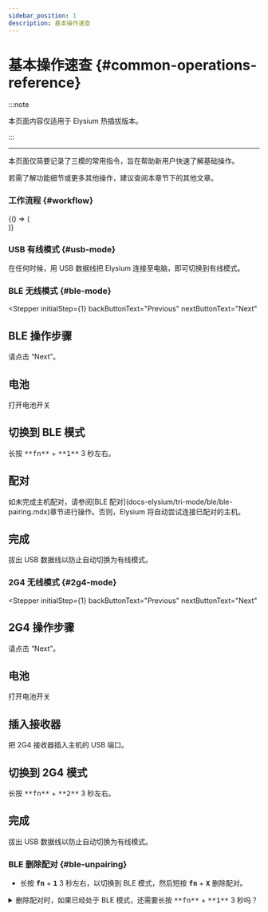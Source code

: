 ```yaml
---
sidebar_position: 1
description: 基本操作速查
---
```



# 基本操作速查 {#common-operations-reference}

:::note

本页面内容仅适用于 Elysium 热插拔版本。

:::

---

本页面仅简要记录了三模的常用指令，旨在帮助新用户快速了解基础操作。

若需了解功能细节或更多其他操作，建议查阅本章节下的其他文章。

### 工作流程 {#workflow}

<BrowserOnly>
  {() => (
    <div style={{ 
      height: '750px', // 必须明确高度
      border: '0px',
      borderRadius: '8px',
      margin: '2rem 0'
    }}>
      <Flow />
    </div>
  )}
</BrowserOnly>

### USB 有线模式 {#usb-mode}

在任何时候，用 USB 数据线把 Elysium 连接至电脑，即可切换到有线模式。

### BLE 无线模式 {#ble-mode}

<Stepper
  initialStep={1}
  backButtonText="Previous"
  nextButtonText="Next"
>
  <Step>
    <h2>BLE 操作步骤</h2>
    <p>请点击 “Next”。</p>
  </Step>
  <Step>
    <h2>电池</h2>
    <HoverLink
    href="/docs-elysium/battery/battery-switch"
    svgPath={require('!!url-loader!./img/switch_dir.svg').default}
    offsetX={15}
    offsetY={240}
  >
    打开电池开关
  </HoverLink>
  </Step>
  <Step>
    <h2>切换到 BLE 模式</h2>
    <p>长按 <kbd>**fn**</kbd> + <kbd>**1**</kbd> 3 秒左右。</p>
  </Step>
  <Step>
    <h2>配对</h2>
    <p>如未完成主机配对，请参阅[BLE 配对](docs-elysium/tri-mode/ble/ble-pairing.mdx)章节进行操作。否则，Elysium 将自动尝试连接已配对的主机。</p>
  </Step>
    <Step>
    <h2>完成</h2>
    <p>拔出 USB 数据线以防止自动切换为有线模式。</p>
  </Step>
</Stepper>

### 2G4 无线模式 {#2g4-mode}

<Stepper
  initialStep={1}
  backButtonText="Previous"
  nextButtonText="Next"
>
  <Step>
    <h2>2G4 操作步骤</h2>
    <p>请点击 “Next”。</p>
  </Step>
  <Step>
    <h2>电池</h2>
    <HoverLink
    href="/docs-elysium/battery/battery-switch"
    svgPath={require('!!url-loader!./img/switch_dir.svg').default}
    offsetX={15}
    offsetY={240}
  >
    打开电池开关
  </HoverLink>
  </Step>
  <Step>
    <h2>插入接收器</h2>
    把 2G4 接收器插入主机的 USB 端口。
  </Step>
  <Step>
    <h2>切换到 2G4 模式</h2>
    <p>长按 <kbd>**fn**</kbd> + <kbd>**2**</kbd> 3 秒左右。</p>
  </Step>
    <Step>
    <h2>完成</h2>
    <p>拔出 USB 数据线以防止自动切换为有线模式。</p>
  </Step>
</Stepper>

### BLE 删除配对 {#ble-unpairing}

* 长按 <kbd>**fn**</kbd> + <kbd>**1**</kbd> 3 秒左右，以切换到 BLE 模式，然后短按 <kbd>**fn**</kbd> + <kbd>**X**</kbd> 删除配对。

<details>
  <summary> <Icon icon="fa-solid fa-file-circle-question" /> 删除配对时，如果已经处于 BLE 模式，还需要长按 <kbd>**fn**</kbd> + <kbd>**1**</kbd> 3 秒吗？</summary>

    不需要。

</details>